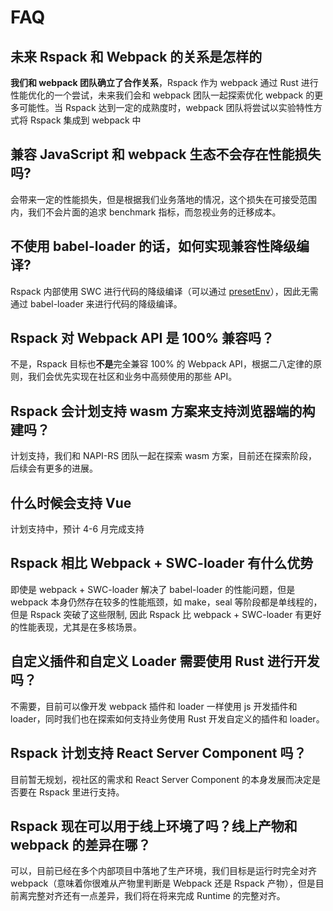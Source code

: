 # FAQ

## 未来 Rspack 和 Webpack 的关系是怎样的

**我们和 webpack 团队确立了合作关系**，Rspack 作为 webpack 通过 Rust 进行性能优化的一个尝试，未来我们会和 webpack 团队一起探索优化 webpack 的更多可能性。当 Rspack 达到一定的成熟度时，webpack 团队将尝试以实验特性方式将 Rspack 集成到 webpack 中

## 兼容 JavaScript 和 webpack 生态不会存在性能损失吗?

会带来一定的性能损失，但是根据我们业务落地的情况，这个损失在可接受范围内，我们不会片面的追求 benchmark 指标，而忽视业务的迁移成本。

## 不使用 babel-loader 的话，如何实现兼容性降级编译?

Rspack 内部使用 SWC 进行代码的降级编译（可以通过 [presetEnv](/config/builtins#builtinspresetenv)），因此无需通过 babel-loader 来进行代码的降级编译。

## Rspack 对 Webpack API 是 100% 兼容吗？

不是，Rspack 目标也**不是**完全兼容 100% 的 Webpack API，根据二八定律的原则，我们会优先实现在社区和业务中高频使用的那些 API。

## Rspack 会计划支持 wasm 方案来支持浏览器端的构建吗？

计划支持，我们和 NAPI-RS 团队一起在探索 wasm 方案，目前还在探索阶段，后续会有更多的进展。

## 什么时候会支持 Vue

计划支持中，预计 4-6 月完成支持

## Rspack 相比 Webpack + SWC-loader 有什么优势

即使是 webpack + SWC-loader 解决了 babel-loader 的性能问题，但是 webpack 本身仍然存在较多的性能瓶颈，如 make，seal 等阶段都是单线程的，但是 Rspack 突破了这些限制, 因此 Rspack 比 webpack + SWC-loader 有更好的性能表现，尤其是在多核场景。

## 自定义插件和自定义 Loader 需要使用 Rust 进行开发吗？

不需要，目前可以像开发 webpack 插件和 loader 一样使用 js 开发插件和 loader，同时我们也在探索如何支持业务使用 Rust 开发自定义的插件和 loader。

## Rspack 计划支持 React Server Component 吗？

目前暂无规划，视社区的需求和 React Server Component 的本身发展而决定是否要在 Rspack 里进行支持。

## Rspack 现在可以用于线上环境了吗？线上产物和 webpack 的差异在哪？

可以，目前已经在多个内部项目中落地了生产环境，我们目标是运行时完全对齐 webpack（意味着你很难从产物里判断是 Webpack 还是 Rspack 产物），但是目前离完整对齐还有一点差异，我们将在将来完成 Runtime 的完整对齐。
